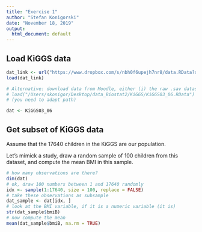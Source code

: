 ```yaml
---
title: "Exercise 1"
author: "Stefan Konigorski"
date: "November 18, 2019"
output:
  html_document: default
---
```


## Load KiGGS data

```r
dat_link <- url("https://www.dropbox.com/s/nbh0f6upejh7nr8/data.RData?dl=1")
load(dat_link)

# Alternative: download data from Moodle, either (i) the raw .sav dataset (SPSS data file) which you need to import, or (ii) the already imported .RData file with:
# load("/Users/skonigor/Desktop/data_Biostat2/KiGGS/KiGGS03_06.RData")
# (you need to adapt path)

dat <- KiGGS03_06
```

## Get subset of KiGGS data

Assume that the 17640 children in the KiGGS are our population. 

Let's mimick a study, draw a random sample of 100 children from this dataset, and compute the mean BMI in this sample.

```r
# how many observations are there?
dim(dat)
# ok, draw 100 numbers between 1 and 17640 randomly
idx <- sample(1:17640, size = 100, replace = FALSE)
# take these observations as subsample
dat_sample <- dat[idx, ]
# look at the BMI variable, if it is a numeric variable (it is)
str(dat_sample$bmiB)
# now compute the mean
mean(dat_sample$bmiB, na.rm = TRUE)
```
